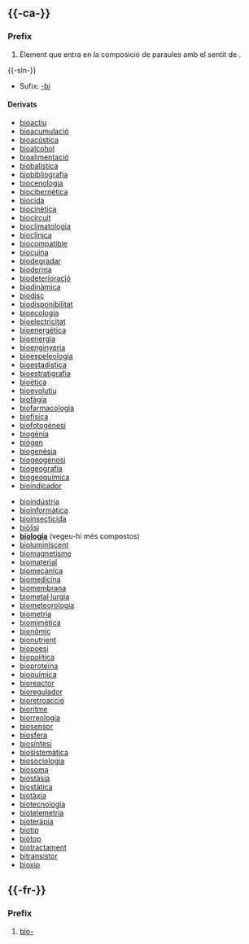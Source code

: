 {{vegeu|bio}}

== {{-ca-}} ==

=== Prefix ===
{{entrada|ca|prefix}}

# Element que entra en la composició de paraules amb el sentit de {{m|ca|vida}}.

{{-sin-}}
* Sufix: [[-bi]]

==== Derivats ====
{{rel-top}}
* [[bioactiu]]
* [[bioacumulació]]
* [[bioacústica]]
* [[bioalcohol]]
* [[bioalimentació]]
* [[biobalística]]
* [[biobibliografia]]
* [[biocenologia]]
* [[biocibernètica]]
* [[biocida]]
* [[biocinètica]]
* [[biocircuit]]
* [[bioclimatologia]]
* [[bioclínica]]
* [[biocompatible]]
* [[biocuina]]
* [[biodegradar]]
* [[bioderma]]
* [[biodeterioració]]
* [[biodinàmica]]
* [[biodisc]]
* [[biodisponibilitat]]
* [[bioecologia]]
* [[bioelectricitat]]
* [[bioenergètica]]
* [[bioenergia]]
* [[bioenginyeria]]
* [[bioespeleologia]]
* [[bioestadística]]
* [[bioestratigrafia]]
* [[bioètica]]
* [[bioevolutiu]]
* [[biofàgia]]
* [[biofarmacologia]]
* [[biofísica]]
* [[biofotogènesi]]
* [[biogènia]]
* [[biògen]]
* [[biogenèsia]]
* [[biogeogenosi]]
* [[biogeografia]]
* [[biogeoquímica]]
* [[bioindicador]]
{{rel-mid}}
* [[bioindústria]]
* [[bioinformàtica]]
* [[bioinsecticida]]
* [[biòlisi]]
* '''[[biologia]]''' (vegeu-hi més compostos)
* [[bioluminiscent]]
* [[biomagnetisme]]
* [[biomaterial]]
* [[biomecànica]]
* [[biomedicina]]
* [[biomembrana]]
* [[biometal·lurgia]]
* [[biometeorologia]]
* [[biometria]]
* [[biomimètica]]
* [[bionòmic]]
* [[bionutrient]]
* [[biopoesi]]
* [[biopolítica]]
* [[bioproteïna]]
* [[bioquímica]]
* [[bioreactor]]
* [[bioregulador]]
* [[bioretroacció]]
* [[bioritme]]
* [[biorreologia]]
* [[biosensor]]
* [[biosfera]]
* [[biosíntesi]]
* [[biosistemàtica]]
* [[biosociologia]]
* [[biosoma]]
* [[biostàsia]]
* [[biostàtica]]
* [[biotàxia]]
* [[biotecnologia]]
* [[biotelemetria]]
* [[bioteràpia]]
* [[biotip]]
* [[biòtop]]
* [[biotractament]]
* [[bitransistor]]
* [[bioxip]]
{{rel-bottom}}

== {{-fr-}} ==

=== Prefix ===
{{entrada|fr|prefix}}

# [[#ca|bio-]]
